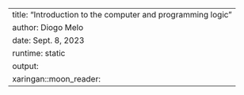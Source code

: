 ---
title: "Introduction to the computer and programming logic"
author: Diogo Melo
date: Sept. 8, 2023
runtime: static
output:
  xaringan::moon_reader:
---